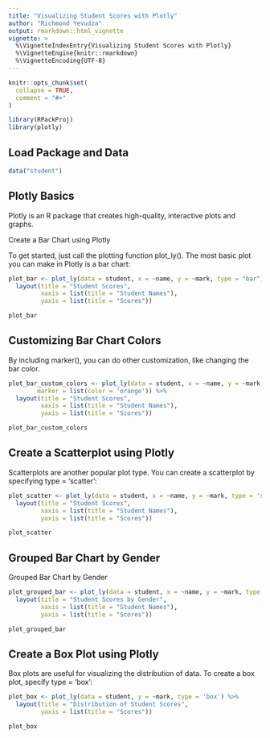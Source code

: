 ```yaml
---
title: "Visualizing Student Scores with Plotly"
author: "Richmond Yevudza"
output: rmarkdown::html_vignette
vignette: >
  %\VignetteIndexEntry{Visualizing Student Scores with Plotly}
  %\VignetteEngine{knitr::rmarkdown}
  %\VignetteEncoding{UTF-8}
---
```


```r
knitr::opts_chunk$set(
  collapse = TRUE,
  comment = "#>"
)
```

```r
library(RPackProj)
library(plotly)
```

## Load Package and Data

```r
data("student")
```

## Plotly Basics

Plotly is an R package that creates high-quality, interactive plots and graphs.

Create a Bar Chart using Plotly

To get started, just call the plotting function plot_ly(). The most basic plot you can make in Plotly is a bar chart: 

```r
plot_bar <- plot_ly(data = student, x = ~name, y = ~mark, type = "bar") %>%
  layout(title = "Student Scores",
         xaxis = list(title = "Student Names"),
         yaxis = list(title = "Scores"))

plot_bar
```

## Customizing Bar Chart Colors

By including marker(), you can do other customization, like changing the bar color.

```r
plot_bar_custom_colors <- plot_ly(data = student, x = ~name, y = ~mark, type = "bar",
        marker = list(color = 'orange')) %>%
  layout(title = "Student Scores",
         xaxis = list(title = "Student Names"),
         yaxis = list(title = "Scores"))

plot_bar_custom_colors
```

## Create a Scatterplot using Plotly

Scatterplots are another popular plot type. You can create a scatterplot by specifying type = 'scatter':

```r
plot_scatter <- plot_ly(data = student, x = ~name, y = ~mark, type = 'scatter', mode = 'markers') %>%
  layout(title = "Student Scores",
         xaxis = list(title = "Student Names"),
         yaxis = list(title = "Scores"))

plot_scatter
```

## Grouped Bar Chart by Gender

Grouped Bar Chart by Gender

```r
plot_grouped_bar <- plot_ly(data = student, x = ~name, y = ~mark, type = "bar", color = ~gender) %>%
  layout(title = "Student Scores by Gender",
         xaxis = list(title = "Student Names"),
         yaxis = list(title = "Scores"))

plot_grouped_bar
```

## Create a Box Plot using Plotly

Box plots are useful for visualizing the distribution of data. To create a box plot, specify type = 'box':

```r
plot_box <- plot_ly(data = student, y = ~mark, type = 'box') %>%
  layout(title = "Distribution of Student Scores",
         yaxis = list(title = "Scores"))

plot_box
```
